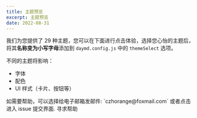 ```yaml
---
title: 主题预览
excerpt: 主题预览
date: 2022-08-31
---
```


我们为您提供了 29 种主题，您可以在下面进行点击体验，选择您心怡的主题后，将其**名称变为小写字母**添加到 `daymd.config.js` 中的 `themeSelect` 选项。

不同的主题将影响：

- 字体
- 配色
- UI 样式（卡片、按钮等）

<ThemeChange></ThemeChange>

<Tips title="遇到问题？">
  如需要帮助，可以选择给电子邮箱发邮件: `czhorange@foxmail.com` 或者点击进入
  issue 提交界面.
  <To to="https://github.com/inannan423/Daymd/issues">寻求帮助</To>
</Tips>

